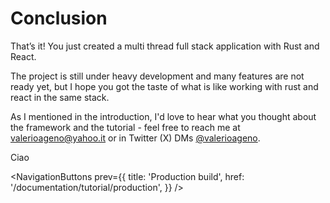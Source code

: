 
<MetaTags 
  title="Tuono - Conclusion"
  canonical="https://tuono.dev/documentation/tutorial/conclusion"
  description="You just created a multi thread full stack application with Rust and React"
/>


<Breadcrumbs>
  <Element label="Tutorial" href="/documentation/tutorial" />
  <Element label="Conclusion" />
</Breadcrumbs>

# Conclusion

That’s it! You just created a multi thread full stack application with Rust and React.

The project is still under heavy development and many features are not ready yet, but
I hope you got the taste of what is like working with rust and react in the same stack.

As I mentioned in the introduction, I'd love to hear what you thought about the framework and the tutorial - feel free to reach me
at [valerioageno@yahoo.it](mailto:valerioageno@yahoo.it) or in Twitter (X) DMs [@valerioageno](https://twitter.com/valerioageno).

Ciao


<NavigationButtons
  prev={{
    title: 'Production build',
    href: '/documentation/tutorial/production',
  }}
/>

